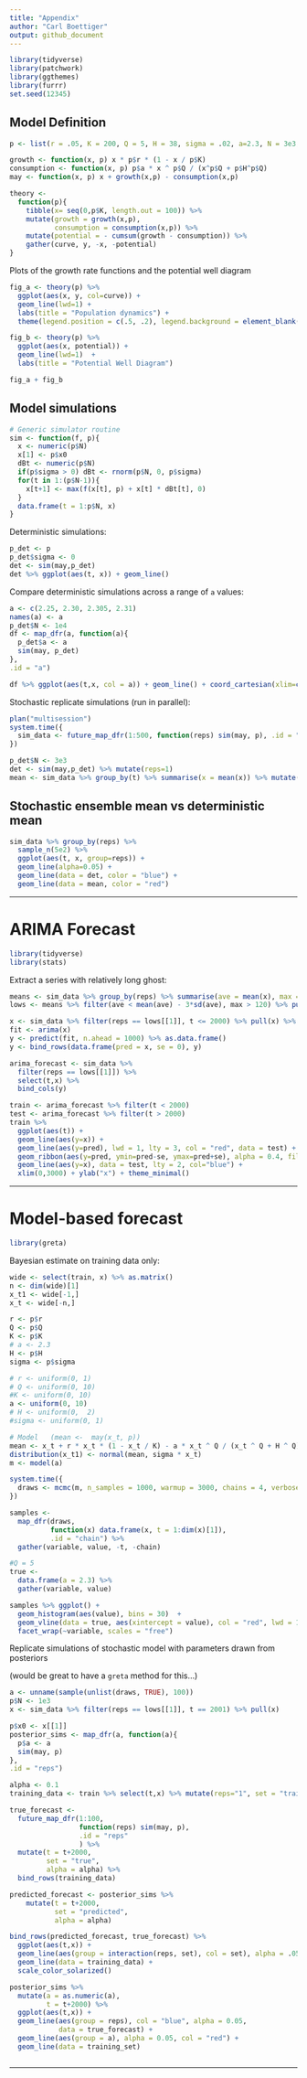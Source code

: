 ```yaml
---
title: "Appendix"
author: "Carl Boettiger"
output: github_document
---
```

  
```r
library(tidyverse)
library(patchwork)
library(ggthemes)
library(furrr)
set.seed(12345)
```


## Model Definition

  
```r
p <- list(r = .05, K = 200, Q = 5, H = 38, sigma = .02, a=2.3, N = 3e3, x0 = 20)
```


```r
growth <- function(x, p) x * p$r * (1 - x / p$K)
consumption <- function(x, p) p$a * x ^ p$Q / (x^p$Q + p$H^p$Q)
may <- function(x, p) x + growth(x,p) - consumption(x,p)
```


```r
theory <- 
  function(p){
    tibble(x= seq(0,p$K, length.out = 100)) %>%
    mutate(growth = growth(x,p), 
           consumption = consumption(x,p)) %>%
    mutate(potential = - cumsum(growth - consumption)) %>%
    gather(curve, y, -x, -potential) 
}
```



Plots of the growth rate functions and the potential well diagram

```r
fig_a <- theory(p) %>%
  ggplot(aes(x, y, col=curve)) +
  geom_line(lwd=1) + 
  labs(title = "Population dynamics") +
  theme(legend.position = c(.5, .2), legend.background = element_blank())

fig_b <- theory(p) %>%
  ggplot(aes(x, potential)) + 
  geom_line(lwd=1)  + 
  labs(title = "Potential Well Diagram")

fig_a + fig_b
```


## Model simulations

```r
# Generic simulator routine
sim <- function(f, p){
  x <- numeric(p$N)
  x[1] <- p$x0
  dBt <- numeric(p$N)
  if(p$sigma > 0) dBt <- rnorm(p$N, 0, p$sigma)
  for(t in 1:(p$N-1)){
    x[t+1] <- max(f(x[t], p) + x[t] * dBt[t], 0)
  }
  data.frame(t = 1:p$N, x)
}
```


Deterministic simulations: 

```r
p_det <- p
p_det$sigma <- 0
det <- sim(may,p_det) 
det %>% ggplot(aes(t, x)) + geom_line() 
```

Compare deterministic simulations across a range of `a` values:

```r
a <- c(2.25, 2.30, 2.305, 2.31)
names(a) <- a
p_det$N <- 1e4
df <- map_dfr(a, function(a){
  p_det$a <- a
  sim(may, p_det)
},
.id = "a")

df %>% ggplot(aes(t,x, col = a)) + geom_line() + coord_cartesian(xlim=c(0,5000))

```


Stochastic replicate simulations (run in parallel): 


```r
plan("multisession")
system.time({
  sim_data <- future_map_dfr(1:500, function(reps) sim(may, p), .id = "reps")
})


```



```r
p_det$N <- 3e3
det <- sim(may,p_det) %>% mutate(reps=1)
mean <- sim_data %>% group_by(t) %>% summarise(x = mean(x)) %>% mutate(reps = 1)
```


## Stochastic ensemble mean vs deterministic mean

```r
sim_data %>% group_by(reps) %>%
  sample_n(5e2) %>%
  ggplot(aes(t, x, group=reps)) + 
  geom_line(alpha=0.05) +
  geom_line(data = det, color = "blue") + 
  geom_line(data = mean, color = "red")
```

---

# ARIMA Forecast

```r
library(tidyverse)
library(stats)
```

Extract a series with relatively long ghost:

```r
means <- sim_data %>% group_by(reps) %>% summarise(ave = mean(x), max = max(x))
lows <- means %>% filter(ave < mean(ave) - 3*sd(ave), max > 120) %>% pull(reps)
```

```r
x <- sim_data %>% filter(reps == lows[[1]], t <= 2000) %>% pull(x) %>% as.ts() 
fit <- arima(x)
y <- predict(fit, n.ahead = 1000) %>% as.data.frame()
y <- bind_rows(data.frame(pred = x, se = 0), y)

arima_forecast <- sim_data %>% 
  filter(reps == lows[[1]]) %>% 
  select(t,x) %>%
  bind_cols(y)
```



```r
train <- arima_forecast %>% filter(t < 2000) 
test <- arima_forecast %>% filter(t > 2000) 
train %>%
  ggplot(aes(t)) + 
  geom_line(aes(y=x)) +
  geom_line(aes(y=pred), lwd = 1, lty = 3, col = "red", data = test) + 
  geom_ribbon(aes(y=pred, ymin=pred-se, ymax=pred+se), alpha = 0.4, fill = "red", data = test)  + 
  geom_line(aes(y=x), data = test, lty = 2, col="blue") +
  xlim(0,3000) + ylab("x") + theme_minimal()

```


----


# Model-based forecast


```r
library(greta)
```

Bayesian estimate on training data only:

```r
wide <- select(train, x) %>% as.matrix() 
n <- dim(wide)[1]
x_t1 <- wide[-1,]
x_t <- wide[-n,] 
```

```r
r <- p$r
Q <- p$Q
K <- p$K
# a <- 2.3
H <- p$H
sigma <- p$sigma

# r <- uniform(0, 1)
# Q <- uniform(0, 10)
#K <- uniform(0, 10)
a <- uniform(0, 10)
# H <- uniform(0,  2)
#sigma <- uniform(0, 1)

# Model   (mean <-  may(x_t, p))
mean <- x_t + r * x_t * (1 - x_t / K) - a * x_t ^ Q / (x_t ^ Q + H ^ Q)
distribution(x_t1) <- normal(mean, sigma * x_t)
m <- model(a)
```

```r
system.time({
  draws <- mcmc(m, n_samples = 1000, warmup = 3000, chains = 4, verbose = FALSE)
})
```




```r
samples <-  
  map_dfr(draws, 
          function(x) data.frame(x, t = 1:dim(x)[1]), 
          .id = "chain") %>% 
  gather(variable, value, -t, -chain)
```

```r
#Q = 5
true <- 
  data.frame(a = 2.3) %>%
  gather(variable, value)
```

```r
samples %>% ggplot() + 
  geom_histogram(aes(value), bins = 30)  +
  geom_vline(data = true, aes(xintercept = value), col = "red", lwd = 1) + 
  facet_wrap(~variable, scales = "free")

```



Replicate simulations of stochastic model with parameters drawn from posteriors

(would be great to have a `greta` method for this...)

```r
a <- unname(sample(unlist(draws, TRUE), 100))
p$N <- 1e3
x <- sim_data %>% filter(reps == lows[[1]], t == 2001) %>% pull(x)

p$x0 <- x[[1]]
posterior_sims <- map_dfr(a, function(a){
  p$a <- a
  sim(may, p)
},
.id = "reps")

```

```r
alpha <- 0.1
training_data <- train %>% select(t,x) %>% mutate(reps="1", set = "training", alpha = 1)

true_forecast <- 
  future_map_dfr(1:100, 
                 function(reps) sim(may, p), 
                 .id = "reps"
                 ) %>% 
  mutate(t = t+2000,
         set = "true",
         alpha = alpha) %>% 
  bind_rows(training_data)

predicted_forecast <- posterior_sims %>% 
    mutate(t = t+2000,
           set = "predicted",
           alpha = alpha)
```


```r
bind_rows(predicted_forecast, true_forecast) %>% 
  ggplot(aes(t,x)) +
  geom_line(aes(group = interaction(reps, set), col = set), alpha = .05) + 
  geom_line(data = training_data) + 
  scale_color_solarized()
```

```r

posterior_sims %>% 
  mutate(a = as.numeric(a), 
         t = t+2000) %>% 
  ggplot(aes(t,x)) + 
  geom_line(aes(group = reps), col = "blue", alpha = 0.05,
            data = true_forecast) + 
  geom_line(aes(group = a), alpha = 0.05, col = "red") + 
  geom_line(data = training_set) 
```








```r
```



----

